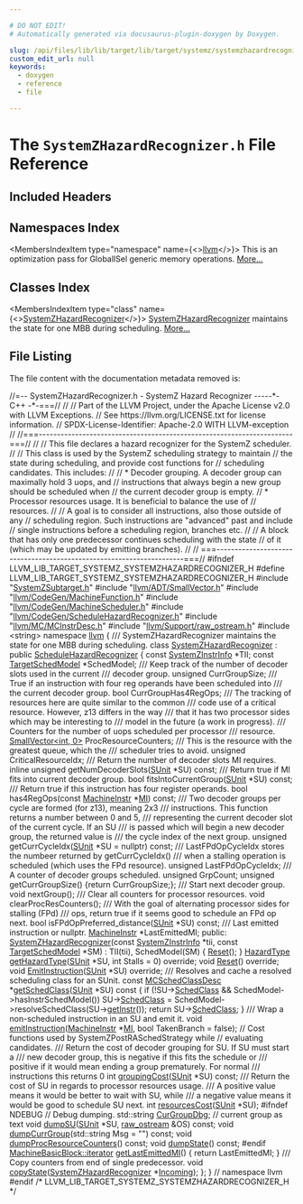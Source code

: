 ```yaml
---

# DO NOT EDIT!
# Automatically generated via docusaurus-plugin-doxygen by Doxygen.

slug: /api/files/lib/lib/target/lib/target/systemz/systemzhazardrecognizer-h
custom_edit_url: null
keywords:
  - doxygen
  - reference
  - file

---
```





# The `SystemZHazardRecognizer.h` File Reference

<DoxygenPage pluginConfig={pluginConfig}>



## Included Headers

<IncludesList>
<IncludesListItem
  filePath="SystemZSubtarget.h"
  permalink="/docs/api/files/lib/lib/target/lib/target/systemz/systemzsubtarget-h"
  isLocal="true" />
<IncludesListItem
  filePath="llvm/ADT/SmallVector.h"
  permalink="/docs/api/files/include/include/llvm/include/llvm/adt/smallvector-h"
  isLocal="true" />
<IncludesListItem
  filePath="llvm/CodeGen/MachineFunction.h"
  permalink="/docs/api/files/include/include/llvm/include/llvm/codegen/machinefunction-h"
  isLocal="true" />
<IncludesListItem
  filePath="llvm/CodeGen/MachineScheduler.h"
  permalink="/docs/api/files/include/include/llvm/include/llvm/codegen/machinescheduler-h"
  isLocal="true" />
<IncludesListItem
  filePath="llvm/CodeGen/ScheduleHazardRecognizer.h"
  permalink="/docs/api/files/include/include/llvm/include/llvm/codegen/schedulehazardrecognizer-h"
  isLocal="true" />
<IncludesListItem
  filePath="llvm/MC/MCInstrDesc.h"
  permalink="/docs/api/files/include/include/llvm/include/llvm/mc/mcinstrdesc-h"
  isLocal="true" />
<IncludesListItem
  filePath="llvm/Support/raw_ostream.h"
  permalink="/docs/api/files/include/include/llvm/include/llvm/support/raw-ostream-h"
  isLocal="true" />
<IncludesListItem
  filePath="string"
  permalink=""
  isLocal="false" />
</IncludesList>

## Namespaces Index

<MembersIndex>

<MembersIndexItem
  type="namespace"
  name={<><a href="/docs/api/namespaces/llvm">llvm</a></>}>
This is an optimization pass for GlobalISel generic memory operations. <a href="/docs/api/namespaces/llvm/#details">More...</a>
</MembersIndexItem>

</MembersIndex>

## Classes Index

<MembersIndex>

<MembersIndexItem
  type="class"
  name={<><a href="/docs/api/classes/llvm/systemzhazardrecognizer">SystemZHazardRecognizer</a></>}>
<a href="/docs/api/classes/llvm/systemzhazardrecognizer">SystemZHazardRecognizer</a> maintains the state for one MBB during scheduling. <a href="/docs/api/classes/llvm/systemzhazardrecognizer/#details">More...</a>
</MembersIndexItem>

</MembersIndex>


## File Listing

The file content with the documentation metadata removed is:

<ProgramListing>

<Link id="l00001" /><CodeLine lineNumber="1"><span class="doxyHighlightComment">//=-- SystemZHazardRecognizer.h - SystemZ Hazard Recognizer -----&#42;- C++ -&#42;-===//</span></CodeLine>
<Link id="l00002" /><CodeLine lineNumber="2"><span class="doxyHighlightComment">//</span></CodeLine>
<Link id="l00003" /><CodeLine lineNumber="3"><span class="doxyHighlightComment">// Part of the LLVM Project, under the Apache License v2.0 with LLVM Exceptions.</span></CodeLine>
<Link id="l00004" /><CodeLine lineNumber="4"><span class="doxyHighlightComment">// See https://llvm.org/LICENSE.txt for license information.</span></CodeLine>
<Link id="l00005" /><CodeLine lineNumber="5"><span class="doxyHighlightComment">// SPDX-License-Identifier: Apache-2.0 WITH LLVM-exception</span></CodeLine>
<Link id="l00006" /><CodeLine lineNumber="6"><span class="doxyHighlightComment">//</span></CodeLine>
<Link id="l00007" /><CodeLine lineNumber="7"><span class="doxyHighlightComment">//===----------------------------------------------------------------------===//</span></CodeLine>
<Link id="l00008" /><CodeLine lineNumber="8"><span class="doxyHighlightComment">//</span></CodeLine>
<Link id="l00009" /><CodeLine lineNumber="9"><span class="doxyHighlightComment">// This file declares a hazard recognizer for the SystemZ scheduler.</span></CodeLine>
<Link id="l00010" /><CodeLine lineNumber="10"><span class="doxyHighlightComment">//</span></CodeLine>
<Link id="l00011" /><CodeLine lineNumber="11"><span class="doxyHighlightComment">// This class is used by the SystemZ scheduling strategy to maintain</span></CodeLine>
<Link id="l00012" /><CodeLine lineNumber="12"><span class="doxyHighlightComment">// the state during scheduling, and provide cost functions for</span></CodeLine>
<Link id="l00013" /><CodeLine lineNumber="13"><span class="doxyHighlightComment">// scheduling candidates. This includes:</span></CodeLine>
<Link id="l00014" /><CodeLine lineNumber="14"><span class="doxyHighlightComment">//</span></CodeLine>
<Link id="l00015" /><CodeLine lineNumber="15"><span class="doxyHighlightComment">// &#42; Decoder grouping. A decoder group can maximally hold 3 uops, and</span></CodeLine>
<Link id="l00016" /><CodeLine lineNumber="16"><span class="doxyHighlightComment">// instructions that always begin a new group should be scheduled when</span></CodeLine>
<Link id="l00017" /><CodeLine lineNumber="17"><span class="doxyHighlightComment">// the current decoder group is empty.</span></CodeLine>
<Link id="l00018" /><CodeLine lineNumber="18"><span class="doxyHighlightComment">// &#42; Processor resources usage. It is beneficial to balance the use of</span></CodeLine>
<Link id="l00019" /><CodeLine lineNumber="19"><span class="doxyHighlightComment">// resources.</span></CodeLine>
<Link id="l00020" /><CodeLine lineNumber="20"><span class="doxyHighlightComment">//</span></CodeLine>
<Link id="l00021" /><CodeLine lineNumber="21"><span class="doxyHighlightComment">// A goal is to consider all instructions, also those outside of any</span></CodeLine>
<Link id="l00022" /><CodeLine lineNumber="22"><span class="doxyHighlightComment">// scheduling region. Such instructions are &quot;advanced&quot; past and include</span></CodeLine>
<Link id="l00023" /><CodeLine lineNumber="23"><span class="doxyHighlightComment">// single instructions before a scheduling region, branches etc.</span></CodeLine>
<Link id="l00024" /><CodeLine lineNumber="24"><span class="doxyHighlightComment">//</span></CodeLine>
<Link id="l00025" /><CodeLine lineNumber="25"><span class="doxyHighlightComment">// A block that has only one predecessor continues scheduling with the state</span></CodeLine>
<Link id="l00026" /><CodeLine lineNumber="26"><span class="doxyHighlightComment">// of it (which may be updated by emitting branches).</span></CodeLine>
<Link id="l00027" /><CodeLine lineNumber="27"><span class="doxyHighlightComment">//</span></CodeLine>
<Link id="l00028" /><CodeLine lineNumber="28"><span class="doxyHighlightComment">// ===---------------------------------------------------------------------===//</span></CodeLine>
<Link id="l00029" /><CodeLine lineNumber="29"></CodeLine>
<Link id="l00030" /><CodeLine lineNumber="30"><span class="doxyHighlightPreprocessor">#ifndef LLVM&#95;LIB&#95;TARGET&#95;SYSTEMZ&#95;SYSTEMZHAZARDRECOGNIZER&#95;H</span></CodeLine>
<Link id="l00031" /><CodeLine lineNumber="31"><span class="doxyHighlightPreprocessor">#define LLVM&#95;LIB&#95;TARGET&#95;SYSTEMZ&#95;SYSTEMZHAZARDRECOGNIZER&#95;H</span></CodeLine>
<Link id="l00032" /><CodeLine lineNumber="32"></CodeLine>
<Link id="l00033" /><CodeLine lineNumber="33"><span class="doxyHighlightPreprocessor">#include &quot;<a href="/docs/api/files/lib/lib/target/lib/target/systemz/systemzsubtarget-h">SystemZSubtarget.h</a>&quot;</span></CodeLine>
<Link id="l00034" /><CodeLine lineNumber="34"><span class="doxyHighlightPreprocessor">#include &quot;<a href="/docs/api/files/include/include/llvm/include/llvm/adt/smallvector-h">llvm/ADT/SmallVector.h</a>&quot;</span></CodeLine>
<Link id="l00035" /><CodeLine lineNumber="35"><span class="doxyHighlightPreprocessor">#include &quot;<a href="/docs/api/files/include/include/llvm/include/llvm/codegen/machinefunction-h">llvm/CodeGen/MachineFunction.h</a>&quot;</span></CodeLine>
<Link id="l00036" /><CodeLine lineNumber="36"><span class="doxyHighlightPreprocessor">#include &quot;<a href="/docs/api/files/include/include/llvm/include/llvm/codegen/machinescheduler-h">llvm/CodeGen/MachineScheduler.h</a>&quot;</span></CodeLine>
<Link id="l00037" /><CodeLine lineNumber="37"><span class="doxyHighlightPreprocessor">#include &quot;<a href="/docs/api/files/include/include/llvm/include/llvm/codegen/schedulehazardrecognizer-h">llvm/CodeGen/ScheduleHazardRecognizer.h</a>&quot;</span></CodeLine>
<Link id="l00038" /><CodeLine lineNumber="38"><span class="doxyHighlightPreprocessor">#include &quot;<a href="/docs/api/files/include/include/llvm/include/llvm/mc/mcinstrdesc-h">llvm/MC/MCInstrDesc.h</a>&quot;</span></CodeLine>
<Link id="l00039" /><CodeLine lineNumber="39"><span class="doxyHighlightPreprocessor">#include &quot;<a href="/docs/api/files/include/include/llvm/include/llvm/support/raw-ostream-h">llvm/Support/raw&#95;ostream.h</a>&quot;</span></CodeLine>
<Link id="l00040" /><CodeLine lineNumber="40"><span class="doxyHighlightPreprocessor">#include &lt;string&gt;</span></CodeLine>
<Link id="l00041" /><CodeLine lineNumber="41"></CodeLine>
<Link id="l00042" /><CodeLine lineNumber="42"><span class="doxyHighlightKeyword">namespace </span><span class="doxyHighlight"><a href="/docs/api/namespaces/llvm">llvm</a> &#123;</span></CodeLine>
<Link id="l00043" /><CodeLine lineNumber="43"></CodeLine>
<Link id="l00044" /><CodeLine lineNumber="44"><span class="doxyHighlightComment">/// SystemZHazardRecognizer maintains the state for one MBB during scheduling.</span></CodeLine>
<Link id="l00045" /><CodeLine lineNumber="45" lineLink="/docs/api/classes/llvm/systemzhazardrecognizer"><span class="doxyHighlightKeyword">class </span><span class="doxyHighlight"><a href="/docs/api/classes/llvm/systemzhazardrecognizer/#af9591637d45b2fd9b6af0d7ad576b2e7">SystemZHazardRecognizer</a> : </span><span class="doxyHighlightKeyword">public</span><span class="doxyHighlight"> <a href="/docs/api/classes/llvm/schedulehazardrecognizer/#aca503c68356ae08204c66afbc498504f">ScheduleHazardRecognizer</a> &#123;</span></CodeLine>
<Link id="l00046" /><CodeLine lineNumber="46"></CodeLine>
<Link id="l00047" /><CodeLine lineNumber="47"><span class="doxyHighlight">  </span><span class="doxyHighlightKeyword">const</span><span class="doxyHighlight"> <a href="/docs/api/classes/llvm/systemzinstrinfo">SystemZInstrInfo</a> &#42;TII;</span></CodeLine>
<Link id="l00048" /><CodeLine lineNumber="48"><span class="doxyHighlight">  </span><span class="doxyHighlightKeyword">const</span><span class="doxyHighlight"> <a href="/docs/api/classes/llvm/targetschedmodel">TargetSchedModel</a> &#42;SchedModel;</span></CodeLine>
<Link id="l00049" /><CodeLine lineNumber="49"></CodeLine>
<Link id="l00050" /><CodeLine lineNumber="50"><span class="doxyHighlightComment">  /// Keep track of the number of decoder slots used in the current</span></CodeLine>
<Link id="l00051" /><CodeLine lineNumber="51"><span class="doxyHighlightComment">  /// decoder group.</span></CodeLine>
<Link id="l00052" /><CodeLine lineNumber="52"><span class="doxyHighlight">  </span><span class="doxyHighlightKeywordType">unsigned</span><span class="doxyHighlight"> CurrGroupSize;</span></CodeLine>
<Link id="l00053" /><CodeLine lineNumber="53"></CodeLine>
<Link id="l00054" /><CodeLine lineNumber="54"><span class="doxyHighlightComment">  /// True if an instruction with four reg operands have been scheduled into</span></CodeLine>
<Link id="l00055" /><CodeLine lineNumber="55"><span class="doxyHighlightComment">  /// the current decoder group.</span></CodeLine>
<Link id="l00056" /><CodeLine lineNumber="56"><span class="doxyHighlight">  </span><span class="doxyHighlightKeywordType">bool</span><span class="doxyHighlight"> CurrGroupHas4RegOps;</span></CodeLine>
<Link id="l00057" /><CodeLine lineNumber="57"></CodeLine>
<Link id="l00058" /><CodeLine lineNumber="58"><span class="doxyHighlightComment">  /// The tracking of resources here are quite similar to the common</span></CodeLine>
<Link id="l00059" /><CodeLine lineNumber="59"><span class="doxyHighlightComment">  /// code use of a critical resource. However, z13 differs in the way</span></CodeLine>
<Link id="l00060" /><CodeLine lineNumber="60"><span class="doxyHighlightComment">  /// that it has two processor sides which may be interesting to</span></CodeLine>
<Link id="l00061" /><CodeLine lineNumber="61"><span class="doxyHighlightComment">  /// model in the future (a work in progress).</span></CodeLine>
<Link id="l00062" /><CodeLine lineNumber="62"></CodeLine>
<Link id="l00063" /><CodeLine lineNumber="63"><span class="doxyHighlightComment">  /// Counters for the number of uops scheduled per processor</span></CodeLine>
<Link id="l00064" /><CodeLine lineNumber="64"><span class="doxyHighlightComment">  /// resource.</span></CodeLine>
<Link id="l00065" /><CodeLine lineNumber="65"><span class="doxyHighlight">  <a href="/docs/api/classes/llvm/smallvector">SmallVector&lt;int, 0&gt;</a> ProcResourceCounters;</span></CodeLine>
<Link id="l00066" /><CodeLine lineNumber="66"></CodeLine>
<Link id="l00067" /><CodeLine lineNumber="67"><span class="doxyHighlightComment">  /// This is the resource with the greatest queue, which the</span></CodeLine>
<Link id="l00068" /><CodeLine lineNumber="68"><span class="doxyHighlightComment">  /// scheduler tries to avoid.</span></CodeLine>
<Link id="l00069" /><CodeLine lineNumber="69"><span class="doxyHighlight">  </span><span class="doxyHighlightKeywordType">unsigned</span><span class="doxyHighlight"> CriticalResourceIdx;</span></CodeLine>
<Link id="l00070" /><CodeLine lineNumber="70"></CodeLine>
<Link id="l00071" /><CodeLine lineNumber="71"><span class="doxyHighlightComment">  /// Return the number of decoder slots MI requires.</span></CodeLine>
<Link id="l00072" /><CodeLine lineNumber="72"><span class="doxyHighlight">  </span><span class="doxyHighlightKeyword">inline</span><span class="doxyHighlight"> </span><span class="doxyHighlightKeywordType">unsigned</span><span class="doxyHighlight"> getNumDecoderSlots(<a href="/docs/api/classes/llvm/sunit">SUnit</a> &#42;SU) </span><span class="doxyHighlightKeyword">const</span><span class="doxyHighlight">;</span></CodeLine>
<Link id="l00073" /><CodeLine lineNumber="73"></CodeLine>
<Link id="l00074" /><CodeLine lineNumber="74"><span class="doxyHighlightComment">  /// Return true if MI fits into current decoder group.</span></CodeLine>
<Link id="l00075" /><CodeLine lineNumber="75"><span class="doxyHighlight">  </span><span class="doxyHighlightKeywordType">bool</span><span class="doxyHighlight"> fitsIntoCurrentGroup(<a href="/docs/api/classes/llvm/sunit">SUnit</a> &#42;SU) </span><span class="doxyHighlightKeyword">const</span><span class="doxyHighlight">;</span></CodeLine>
<Link id="l00076" /><CodeLine lineNumber="76"></CodeLine>
<Link id="l00077" /><CodeLine lineNumber="77"><span class="doxyHighlightComment">  /// Return true if this instruction has four register operands.</span></CodeLine>
<Link id="l00078" /><CodeLine lineNumber="78"><span class="doxyHighlight">  </span><span class="doxyHighlightKeywordType">bool</span><span class="doxyHighlight"> has4RegOps(</span><span class="doxyHighlightKeyword">const</span><span class="doxyHighlight"> <a href="/docs/api/classes/llvm/machineinstr">MachineInstr</a> &#42;<a href="/docs/api/files/lib/lib/codegen/lib/codegen/globalisel/irtranslator-cpp/#abe44dfdea65b4f7e11e0a608ab708b76">MI</a>) </span><span class="doxyHighlightKeyword">const</span><span class="doxyHighlight">;</span></CodeLine>
<Link id="l00079" /><CodeLine lineNumber="79"></CodeLine>
<Link id="l00080" /><CodeLine lineNumber="80"><span class="doxyHighlightComment">  /// Two decoder groups per cycle are formed (for z13), meaning 2x3</span></CodeLine>
<Link id="l00081" /><CodeLine lineNumber="81"><span class="doxyHighlightComment">  /// instructions. This function returns a number between 0 and 5,</span></CodeLine>
<Link id="l00082" /><CodeLine lineNumber="82"><span class="doxyHighlightComment">  /// representing the current decoder slot of the current cycle.  If an SU</span></CodeLine>
<Link id="l00083" /><CodeLine lineNumber="83"><span class="doxyHighlightComment">  /// is passed which will begin a new decoder group, the returned value is</span></CodeLine>
<Link id="l00084" /><CodeLine lineNumber="84"><span class="doxyHighlightComment">  /// the cycle index of the next group.</span></CodeLine>
<Link id="l00085" /><CodeLine lineNumber="85"><span class="doxyHighlight">  </span><span class="doxyHighlightKeywordType">unsigned</span><span class="doxyHighlight"> getCurrCycleIdx(<a href="/docs/api/classes/llvm/sunit">SUnit</a> &#42;SU = </span><span class="doxyHighlightKeyword">nullptr</span><span class="doxyHighlight">) </span><span class="doxyHighlightKeyword">const</span><span class="doxyHighlight">;</span></CodeLine>
<Link id="l00086" /><CodeLine lineNumber="86"></CodeLine>
<Link id="l00087" /><CodeLine lineNumber="87"><span class="doxyHighlightComment">  /// LastFPdOpCycleIdx stores the numbeer returned by getCurrCycleIdx()</span></CodeLine>
<Link id="l00088" /><CodeLine lineNumber="88"><span class="doxyHighlightComment">  /// when a stalling operation is scheduled (which uses the FPd resource).</span></CodeLine>
<Link id="l00089" /><CodeLine lineNumber="89"><span class="doxyHighlight">  </span><span class="doxyHighlightKeywordType">unsigned</span><span class="doxyHighlight"> LastFPdOpCycleIdx;</span></CodeLine>
<Link id="l00090" /><CodeLine lineNumber="90"></CodeLine>
<Link id="l00091" /><CodeLine lineNumber="91"><span class="doxyHighlightComment">  /// A counter of decoder groups scheduled.</span></CodeLine>
<Link id="l00092" /><CodeLine lineNumber="92"><span class="doxyHighlight">  </span><span class="doxyHighlightKeywordType">unsigned</span><span class="doxyHighlight"> GrpCount;</span></CodeLine>
<Link id="l00093" /><CodeLine lineNumber="93"></CodeLine>
<Link id="l00094" /><CodeLine lineNumber="94"><span class="doxyHighlight">  </span><span class="doxyHighlightKeywordType">unsigned</span><span class="doxyHighlight"> getCurrGroupSize() &#123;</span><span class="doxyHighlightKeywordFlow">return</span><span class="doxyHighlight"> CurrGroupSize;&#125;;</span></CodeLine>
<Link id="l00095" /><CodeLine lineNumber="95"></CodeLine>
<Link id="l00096" /><CodeLine lineNumber="96"><span class="doxyHighlightComment">  /// Start next decoder group.</span></CodeLine>
<Link id="l00097" /><CodeLine lineNumber="97"><span class="doxyHighlight">  </span><span class="doxyHighlightKeywordType">void</span><span class="doxyHighlight"> nextGroup();</span></CodeLine>
<Link id="l00098" /><CodeLine lineNumber="98"></CodeLine>
<Link id="l00099" /><CodeLine lineNumber="99"><span class="doxyHighlightComment">  /// Clear all counters for processor resources.</span></CodeLine>
<Link id="l00100" /><CodeLine lineNumber="100"><span class="doxyHighlight">  </span><span class="doxyHighlightKeywordType">void</span><span class="doxyHighlight"> clearProcResCounters();</span></CodeLine>
<Link id="l00101" /><CodeLine lineNumber="101"></CodeLine>
<Link id="l00102" /><CodeLine lineNumber="102"><span class="doxyHighlightComment">  /// With the goal of alternating processor sides for stalling (FPd)</span></CodeLine>
<Link id="l00103" /><CodeLine lineNumber="103"><span class="doxyHighlightComment">  /// ops, return true if it seems good to schedule an FPd op next.</span></CodeLine>
<Link id="l00104" /><CodeLine lineNumber="104"><span class="doxyHighlight">  </span><span class="doxyHighlightKeywordType">bool</span><span class="doxyHighlight"> isFPdOpPreferred&#95;distance(<a href="/docs/api/classes/llvm/sunit">SUnit</a> &#42;SU) </span><span class="doxyHighlightKeyword">const</span><span class="doxyHighlight">;</span></CodeLine>
<Link id="l00105" /><CodeLine lineNumber="105"></CodeLine>
<Link id="l00106" /><CodeLine lineNumber="106"><span class="doxyHighlightComment">  /// Last emitted instruction or nullptr.</span></CodeLine>
<Link id="l00107" /><CodeLine lineNumber="107"><span class="doxyHighlight">  <a href="/docs/api/classes/llvm/machineinstr">MachineInstr</a> &#42;LastEmittedMI;</span></CodeLine>
<Link id="l00108" /><CodeLine lineNumber="108"></CodeLine>
<Link id="l00109" /><CodeLine lineNumber="109"><span class="doxyHighlightKeyword">public</span><span class="doxyHighlight">:</span></CodeLine>
<Link id="l00110" /><CodeLine lineNumber="110" lineLink="/docs/api/classes/llvm/systemzhazardrecognizer/#af9591637d45b2fd9b6af0d7ad576b2e7"><span class="doxyHighlight">  <a href="/docs/api/classes/llvm/systemzhazardrecognizer/#af9591637d45b2fd9b6af0d7ad576b2e7">SystemZHazardRecognizer</a>(</span><span class="doxyHighlightKeyword">const</span><span class="doxyHighlight"> <a href="/docs/api/classes/llvm/systemzinstrinfo">SystemZInstrInfo</a> &#42;tii,</span></CodeLine>
<Link id="l00111" /><CodeLine lineNumber="111"><span class="doxyHighlight">                          </span><span class="doxyHighlightKeyword">const</span><span class="doxyHighlight"> <a href="/docs/api/classes/llvm/targetschedmodel">TargetSchedModel</a> &#42;SM)</span></CodeLine>
<Link id="l00112" /><CodeLine lineNumber="112"><span class="doxyHighlight">      : TII(tii), SchedModel(SM) &#123;</span></CodeLine>
<Link id="l00113" /><CodeLine lineNumber="113"><span class="doxyHighlight">    <a href="/docs/api/classes/llvm/systemzhazardrecognizer/#a5f2640beef5b132e6c14d9db42e06dd1">Reset</a>();</span></CodeLine>
<Link id="l00114" /><CodeLine lineNumber="114"><span class="doxyHighlight">  &#125;</span></CodeLine>
<Link id="l00115" /><CodeLine lineNumber="115"></CodeLine>
<Link id="l00116" /><CodeLine lineNumber="116"><span class="doxyHighlight">  <a href="/docs/api/classes/llvm/schedulehazardrecognizer/#a9bec0e329b12bbc503d08db497d43267">HazardType</a> <a href="/docs/api/classes/llvm/systemzhazardrecognizer/#a93f9e5c48a726c5f26603735a3e0a08e">getHazardType</a>(<a href="/docs/api/classes/llvm/sunit">SUnit</a> &#42;SU, </span><span class="doxyHighlightKeywordType">int</span><span class="doxyHighlight"> Stalls = 0) </span><span class="doxyHighlightKeyword">override</span><span class="doxyHighlight">;</span></CodeLine>
<Link id="l00117" /><CodeLine lineNumber="117"><span class="doxyHighlight">  </span><span class="doxyHighlightKeywordType">void</span><span class="doxyHighlight"> <a href="/docs/api/classes/llvm/systemzhazardrecognizer/#a5f2640beef5b132e6c14d9db42e06dd1">Reset</a>() </span><span class="doxyHighlightKeyword">override</span><span class="doxyHighlight">;</span></CodeLine>
<Link id="l00118" /><CodeLine lineNumber="118"><span class="doxyHighlight">  </span><span class="doxyHighlightKeywordType">void</span><span class="doxyHighlight"> <a href="/docs/api/classes/llvm/systemzhazardrecognizer/#ae8b6eb92a49f95a3bc79199f0768de4a">EmitInstruction</a>(<a href="/docs/api/classes/llvm/sunit">SUnit</a> &#42;SU) </span><span class="doxyHighlightKeyword">override</span><span class="doxyHighlight">;</span></CodeLine>
<Link id="l00119" /><CodeLine lineNumber="119"></CodeLine>
<Link id="l00120" /><CodeLine lineNumber="120"><span class="doxyHighlightComment">  /// Resolves and cache a resolved scheduling class for an SUnit.</span></CodeLine>
<Link id="l00121" /><CodeLine lineNumber="121" lineLink="/docs/api/classes/llvm/systemzhazardrecognizer/#a4a0f2858cdd379056abfa2531e7da961"><span class="doxyHighlight">  </span><span class="doxyHighlightKeyword">const</span><span class="doxyHighlight"> <a href="/docs/api/structs/llvm/mcschedclassdesc">MCSchedClassDesc</a> &#42;<a href="/docs/api/classes/llvm/systemzhazardrecognizer/#a4a0f2858cdd379056abfa2531e7da961">getSchedClass</a>(<a href="/docs/api/classes/llvm/sunit">SUnit</a> &#42;SU)</span><span class="doxyHighlightKeyword"> const </span><span class="doxyHighlight">&#123;</span></CodeLine>
<Link id="l00122" /><CodeLine lineNumber="122"><span class="doxyHighlight">    </span><span class="doxyHighlightKeywordFlow">if</span><span class="doxyHighlight"> (!SU-&gt;<a href="/docs/api/classes/llvm/sunit/#a2b2c6049e5141829267f4f9193b475d4">SchedClass</a> &amp;&amp; SchedModel-&gt;hasInstrSchedModel())</span></CodeLine>
<Link id="l00123" /><CodeLine lineNumber="123"><span class="doxyHighlight">      SU-&gt;<a href="/docs/api/classes/llvm/sunit/#a2b2c6049e5141829267f4f9193b475d4">SchedClass</a> = SchedModel-&gt;resolveSchedClass(SU-&gt;<a href="/docs/api/classes/llvm/sunit/#afc98c2c5417cad1a90fc4fe241fe8ba4">getInstr</a>());</span></CodeLine>
<Link id="l00124" /><CodeLine lineNumber="124"><span class="doxyHighlight">    </span><span class="doxyHighlightKeywordFlow">return</span><span class="doxyHighlight"> SU-&gt;<a href="/docs/api/classes/llvm/sunit/#a2b2c6049e5141829267f4f9193b475d4">SchedClass</a>;</span></CodeLine>
<Link id="l00125" /><CodeLine lineNumber="125"><span class="doxyHighlight">  &#125;</span></CodeLine>
<Link id="l00126" /><CodeLine lineNumber="126"></CodeLine>
<Link id="l00127" /><CodeLine lineNumber="127"><span class="doxyHighlightComment">  /// Wrap a non-scheduled instruction in an SU and emit it.</span></CodeLine>
<Link id="l00128" /><CodeLine lineNumber="128"><span class="doxyHighlight">  </span><span class="doxyHighlightKeywordType">void</span><span class="doxyHighlight"> <a href="/docs/api/classes/llvm/systemzhazardrecognizer/#a47377e7e9aaf5a00affe4f4d8ec61f3e">emitInstruction</a>(<a href="/docs/api/classes/llvm/machineinstr">MachineInstr</a> &#42;<a href="/docs/api/files/lib/lib/codegen/lib/codegen/globalisel/irtranslator-cpp/#abe44dfdea65b4f7e11e0a608ab708b76">MI</a>, </span><span class="doxyHighlightKeywordType">bool</span><span class="doxyHighlight"> TakenBranch = </span><span class="doxyHighlightKeyword">false</span><span class="doxyHighlight">);</span></CodeLine>
<Link id="l00129" /><CodeLine lineNumber="129"></CodeLine>
<Link id="l00130" /><CodeLine lineNumber="130"><span class="doxyHighlight">  </span><span class="doxyHighlightComment">// Cost functions used by SystemZPostRASchedStrategy while</span></CodeLine>
<Link id="l00131" /><CodeLine lineNumber="131"><span class="doxyHighlight">  </span><span class="doxyHighlightComment">// evaluating candidates.</span></CodeLine>
<Link id="l00132" /><CodeLine lineNumber="132"></CodeLine>
<Link id="l00133" /><CodeLine lineNumber="133"><span class="doxyHighlightComment">  /// Return the cost of decoder grouping for SU. If SU must start a</span></CodeLine>
<Link id="l00134" /><CodeLine lineNumber="134"><span class="doxyHighlightComment">  /// new decoder group, this is negative if this fits the schedule or</span></CodeLine>
<Link id="l00135" /><CodeLine lineNumber="135"><span class="doxyHighlightComment">  /// positive if it would mean ending a group prematurely. For normal</span></CodeLine>
<Link id="l00136" /><CodeLine lineNumber="136"><span class="doxyHighlightComment">  /// instructions this returns 0</span></CodeLine>
<Link id="l00137" /><CodeLine lineNumber="137"><span class="doxyHighlight">  </span><span class="doxyHighlightKeywordType">int</span><span class="doxyHighlight"> <a href="/docs/api/classes/llvm/systemzhazardrecognizer/#a0fdaca7e15aaaa6d903d0498220b8cc1">groupingCost</a>(<a href="/docs/api/classes/llvm/sunit">SUnit</a> &#42;SU) </span><span class="doxyHighlightKeyword">const</span><span class="doxyHighlight">;</span></CodeLine>
<Link id="l00138" /><CodeLine lineNumber="138"></CodeLine>
<Link id="l00139" /><CodeLine lineNumber="139"><span class="doxyHighlightComment">  /// Return the cost of SU in regards to processor resources usage.</span></CodeLine>
<Link id="l00140" /><CodeLine lineNumber="140"><span class="doxyHighlightComment">  /// A positive value means it would be better to wait with SU, while</span></CodeLine>
<Link id="l00141" /><CodeLine lineNumber="141"><span class="doxyHighlightComment">  /// a negative value means it would be good to schedule SU next.</span></CodeLine>
<Link id="l00142" /><CodeLine lineNumber="142"><span class="doxyHighlight">  </span><span class="doxyHighlightKeywordType">int</span><span class="doxyHighlight"> <a href="/docs/api/classes/llvm/systemzhazardrecognizer/#ab727fc0077d4f6ff1ad7b34cc5d2f069">resourcesCost</a>(<a href="/docs/api/classes/llvm/sunit">SUnit</a> &#42;SU);</span></CodeLine>
<Link id="l00143" /><CodeLine lineNumber="143"></CodeLine>
<Link id="l00144" /><CodeLine lineNumber="144"><span class="doxyHighlightPreprocessor">#ifndef NDEBUG</span></CodeLine>
<Link id="l00145" /><CodeLine lineNumber="145"><span class="doxyHighlight">  </span><span class="doxyHighlightComment">// Debug dumping.</span></CodeLine>
<Link id="l00146" /><CodeLine lineNumber="146" lineLink="/docs/api/classes/llvm/systemzhazardrecognizer/#ad3166d0d38a2703ccf2c03230c12df70"><span class="doxyHighlight">  std::string <a href="/docs/api/classes/llvm/systemzhazardrecognizer/#ad3166d0d38a2703ccf2c03230c12df70">CurGroupDbg</a>; </span><span class="doxyHighlightComment">// current group as text</span></CodeLine>
<Link id="l00147" /><CodeLine lineNumber="147"><span class="doxyHighlight">  </span><span class="doxyHighlightKeywordType">void</span><span class="doxyHighlight"> <a href="/docs/api/classes/llvm/systemzhazardrecognizer/#a8a2ae56dfdc087ade919e8712369134a">dumpSU</a>(<a href="/docs/api/classes/llvm/sunit">SUnit</a> &#42;SU, <a href="/docs/api/classes/llvm/raw-ostream">raw&#95;ostream</a> &amp;OS) </span><span class="doxyHighlightKeyword">const</span><span class="doxyHighlight">;</span></CodeLine>
<Link id="l00148" /><CodeLine lineNumber="148"><span class="doxyHighlight">  </span><span class="doxyHighlightKeywordType">void</span><span class="doxyHighlight"> <a href="/docs/api/classes/llvm/systemzhazardrecognizer/#ab00ec78da7d69f1c482ceaa59c677fa0">dumpCurrGroup</a>(std::string Msg = </span><span class="doxyHighlightStringLiteral">&quot;&quot;</span><span class="doxyHighlight">) </span><span class="doxyHighlightKeyword">const</span><span class="doxyHighlight">;</span></CodeLine>
<Link id="l00149" /><CodeLine lineNumber="149"><span class="doxyHighlight">  </span><span class="doxyHighlightKeywordType">void</span><span class="doxyHighlight"> <a href="/docs/api/classes/llvm/systemzhazardrecognizer/#a0fe3df1038d3bb4ac86cb76e6b5649fe">dumpProcResourceCounters</a>() </span><span class="doxyHighlightKeyword">const</span><span class="doxyHighlight">;</span></CodeLine>
<Link id="l00150" /><CodeLine lineNumber="150"><span class="doxyHighlight">  </span><span class="doxyHighlightKeywordType">void</span><span class="doxyHighlight"> <a href="/docs/api/classes/llvm/systemzhazardrecognizer/#ad0f9d37195903c86ebbb9119e9e26fc0">dumpState</a>() </span><span class="doxyHighlightKeyword">const</span><span class="doxyHighlight">;</span></CodeLine>
<Link id="l00151" /><CodeLine lineNumber="151"><span class="doxyHighlightPreprocessor">#endif</span></CodeLine>
<Link id="l00152" /><CodeLine lineNumber="152"></CodeLine>
<Link id="l00153" /><CodeLine lineNumber="153" lineLink="/docs/api/classes/llvm/systemzhazardrecognizer/#aa7b41e365774a047ff8decb963b72033"><span class="doxyHighlight">  <a href="/docs/api/classes/llvm/machinebasicblock/#ae34c996b58df9b9ce6695a0c8b70c533">MachineBasicBlock::iterator</a> <a href="/docs/api/classes/llvm/systemzhazardrecognizer/#aa7b41e365774a047ff8decb963b72033">getLastEmittedMI</a>() &#123; </span><span class="doxyHighlightKeywordFlow">return</span><span class="doxyHighlight"> LastEmittedMI; &#125;</span></CodeLine>
<Link id="l00154" /><CodeLine lineNumber="154"></CodeLine>
<Link id="l00155" /><CodeLine lineNumber="155"><span class="doxyHighlightComment">  /// Copy counters from end of single predecessor.</span></CodeLine>
<Link id="l00156" /><CodeLine lineNumber="156"><span class="doxyHighlight">  </span><span class="doxyHighlightKeywordType">void</span><span class="doxyHighlight"> <a href="/docs/api/classes/llvm/systemzhazardrecognizer/#a55f00177f4ea5d09fa4d4d88ee3cbc2b">copyState</a>(<a href="/docs/api/classes/llvm/systemzhazardrecognizer">SystemZHazardRecognizer</a> &#42;<a href="/docs/api/structs/llvm/incoming">Incoming</a>);</span></CodeLine>
<Link id="l00157" /><CodeLine lineNumber="157"><span class="doxyHighlight">&#125;;</span></CodeLine>
<Link id="l00158" /><CodeLine lineNumber="158"></CodeLine>
<Link id="l00159" /><CodeLine lineNumber="159"><span class="doxyHighlight">&#125; </span><span class="doxyHighlightComment">// namespace llvm</span></CodeLine>
<Link id="l00160" /><CodeLine lineNumber="160"></CodeLine>
<Link id="l00161" /><CodeLine lineNumber="161"><span class="doxyHighlightPreprocessor">#endif </span><span class="doxyHighlightComment">/&#42; LLVM&#95;LIB&#95;TARGET&#95;SYSTEMZ&#95;SYSTEMZHAZARDRECOGNIZER&#95;H &#42;/</span></CodeLine>

</ProgramListing>


</DoxygenPage>
